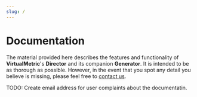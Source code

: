 ```yaml
---
slug: /
---
```


# Documentation

The material provided here describes the features and functionality of **VirtualMetric**'s **Director** and its companion **Generator**. It is intended to be as thorough as possible. However, in the event that you spot any detail you believe is missing, please feel free to [contact us](mailto:tech-writer@virtualmetric.com).

TODO: Create email address for user complaints about the documentatin.

